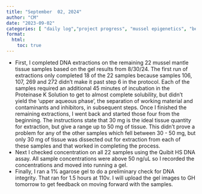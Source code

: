 ```yaml
---
title: "September  02, 2024"
author: "CM"
date: "2023-09-02"
categories: [ "daily log","project progress", "mussel epigenetics", "bench"]
format:
  html:
    toc: true
---
```


-   First, I completed DNA extractions on the remaining 22 mussel mantle tissue samples based on the gel results from 8/30/24. The first run of extractions only completed 18 of the 22 samples because samples 106, 107, 269 and 272 didn't make it past step 6 in the protocol. Each of the samples required an additional 45 minutes of incubation in the Proteinase K Solution to get to almost complete solubility, but didn't yield the 'upper aqueous phase', the separation of working material and contaminants and inhibitors, in subsequent steps. Once I finished the remaining extractions, I went back and started those four from the beginning. The instructions state that 30 mg is the ideal tissue quantity for extraction, but give a range up to 50 mg of tissue. This didn't prove a problem for any of the other samples which fell between 30 - 50 mg, but only 30 mg of tissue was dissected out for extraction from each of these samples and that worked in completing the process.\
-   Next I checked concentration on all 22 samples using the Quibit HS DNA assay. All sample concentrations were above 50 ng/uL so I recorded the concentrations and moved into running a gel.\
-   Finally, I ran a 1% agarose gel to do a preliminary check for DNA integrity. That ran for 1.5 hours at 110v. I will upload the gel images to GH tomorrow to get feedback on moving forward with the samples.
